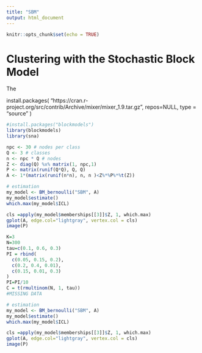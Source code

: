 ```yaml
---
title: "SBM"
output: html_document
---
```


```r
knitr::opts_chunk$set(echo = TRUE)
```

# Clustering with the Stochastic Block Model

The 

install.packages(
  "https://cran.r-project.org/src/contrib/Archive/mixer/mixer_1.9.tar.gz",
  repos=NULL,
  type = "source"
)

```r

#install.packages("blockmodels")
library(blockmodels)
library(sna)

```

```r

npc <- 30 # nodes per class
Q <- 3 # classes
n <- npc * Q # nodes
Z <- diag(Q) %x% matrix(1, npc,1)
P <- matrix(runif(Q*Q), Q, Q)
A <- 1*(matrix(runif(n*n), n, n )<Z%*%P%*%t(Z))

# estimation
my_model <- BM_bernoulli("SBM", A)
my_model$estimate()
which.max(my_model$ICL)

cls =apply(my_model$memberships[[3]]$Z, 1, which.max)
gplot(A, edge.col="lightgray", vertex.col = cls)
image(P)
```


```r

K=3
N=300
tau=c(0.1, 0.6, 0.3)
PI = rbind(
  c(0.05, 0.15, 0.2),
  c(0.2, 0.4, 0.01),
  c(0.15, 0.01, 0.3)
)
PI=PI/10
C = t(rmultinom(N, 1, tau))
#MISSING DATA

# estimation
my_model <- BM_bernoulli("SBM", A)
my_model$estimate()
which.max(my_model$ICL)

cls =apply(my_model$memberships[[3]]$Z, 1, which.max)
gplot(A, edge.col="lightgray", vertex.col = cls)
image(P)
```




















